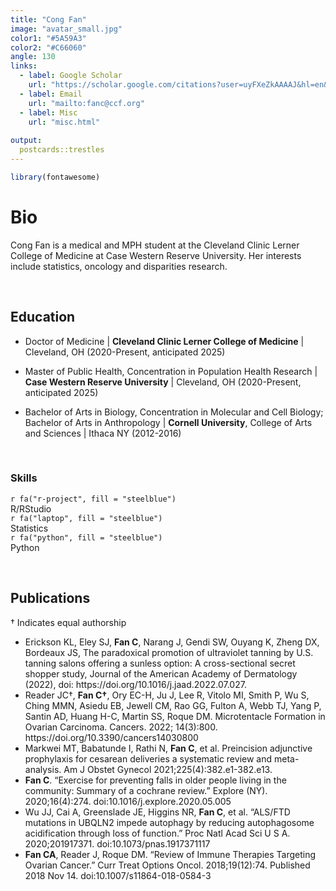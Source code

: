 ```yaml
---
title: "Cong Fan"
image: "avatar_small.jpg"
color1: "#5A59A3"
color2: "#C66060"
angle: 130
links:
  - label: Google Scholar
    url: "https://scholar.google.com/citations?user=uyFXeZkAAAAJ&hl=en&authuser=1"
  - label: Email
    url: "mailto:fanc@ccf.org"
  - label: Misc
    url: "misc.html"
  
output:
  postcards::trestles
---
```


```r
library(fontawesome)
```


# Bio 
Cong Fan is a medical and MPH student at the Cleveland Clinic Lerner College of Medicine at Case Western Reserve University. Her interests include statistics, oncology and disparities research.

&nbsp;  

## Education

* Doctor of Medicine | **Cleveland Clinic Lerner College of Medicine** | Cleveland, OH (2020-Present, anticipated 2025)

* Master of Public Health, Concentration in Population Health Research | **Case Western Reserve University** | Cleveland, OH (2020-Present, anticipated 2025)

* Bachelor of Arts in Biology, Concentration in Molecular and Cell Biology; Bachelor of Arts in Anthropology | **Cornell University**, College of Arts and Sciences | Ithaca NY (2012-2016)

&nbsp;  

### Skills

<section id=skills class="home-section wg-featurette">
<div class=home-section-bg>
</div>
<div class=container>
<div class="row featurette">
<div class="col-md-12 section-heading">
</div>
<div class="col-12 col-sm-4">
<div class=featurette-icon>`r fa("r-project", fill = "steelblue")`</div>
<div class=section-subheading>R/RStudio</div>
</div>

<div class="col-12 col-sm-4">
<div class=featurette-icon>`r fa("laptop", fill = "steelblue")`</div>
<div class=featurette-icon><i class="fab fa-java"></i></div>
<div class=section-subheading>Statistics</div>

</div>
<div class="col-12 col-sm-4">
<div class=featurette-icon>`r fa("python", fill = "steelblue")`</div>
<div class=section-subheading>Python</div>
</div>
</div>
</div>
</section>

&nbsp;  

## Publications

† Indicates equal authorship

* Erickson KL, Eley SJ, **Fan C**, Narang J, Gendi SW, Ouyang K, Zheng DX, Bordeaux JS, The paradoxical promotion of ultraviolet tanning by U.S. tanning salons offering a sunless option: A cross-sectional secret shopper study, Journal of the American Academy of Dermatology (2022), doi: https://doi.org/10.1016/j.jaad.2022.07.027. 
* Reader JC†, **Fan C†**, Ory EC-H, Ju J, Lee R, Vitolo MI, Smith P, Wu S, Ching MMN, Asiedu EB, Jewell CM, Rao GG, Fulton A, Webb TJ, Yang P, Santin AD, Huang H-C, Martin SS, Roque DM. Microtentacle Formation in Ovarian Carcinoma. Cancers. 2022; 14(3):800. https://doi.org/10.3390/cancers14030800
* Markwei MT, Babatunde I, Rathi N, **Fan C**, et al. Preincision adjunctive prophylaxis for cesarean deliveries a systematic review and meta-analysis. Am J Obstet Gynecol 2021;225(4):382.e1-382.e13.
* **Fan C**. “Exercise for preventing falls in older people living in the community: Summary of a cochrane review.” Explore (NY). 2020;16(4):274. doi:10.1016/j.explore.2020.05.005
* Wu JJ, Cai A, Greenslade JE, Higgins NR, **Fan C**, et al. “ALS/FTD mutations in UBQLN2 impede autophagy by reducing autophagosome acidification through loss of function.” Proc Natl Acad Sci U S A. 2020;201917371. doi:10.1073/pnas.1917371117
* **Fan CA**, Reader J, Roque DM. “Review of Immune Therapies Targeting Ovarian Cancer.” Curr Treat Options Oncol. 2018;19(12):74. Published 2018 Nov 14. doi:10.1007/s11864-018-0584-3
